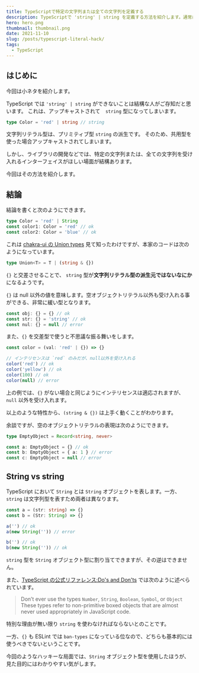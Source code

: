 ```yaml
---
title: TypeScriptで特定の文字列または全ての文字列を定義する
description: TypeScriptで 'string' | string を定義する方法を紹介します。通常はstring型にアップキャストされてしまいますが、ハッキーな方法でこれを解決します。
hero: hero.png
thumbnail: thumbnail.png
date: 2021-11-10
slug: /posts/typescript-literal-hack/
tags:
  - TypeScript
---
```


## はじめに

今回は小ネタを紹介します。

TypeScript では `'string' | string` ができないことは結構な人がご存知だと思います。
これは、アップキャストされて　`string` 型になってしまいます。

```ts
type Color = 'red' | string // string
```

文字列リテラル型は、プリミティブ型 `string` の派生です。
そのため、共用型を使った場合アップキャストされてしまいます。

しかし、ライブラリの開発などでは、特定の文字列または、全ての文字列を受け入れるインターフェイスがほしい場面が結構あります。

今回はその方法を紹介します。

## 結論

結論を書くと次のようにできます。

```ts
type Color = 'red' | String
const color1: Color = 'red' // ok
const color2: Color = 'blue' // ok
```

これは [chakra-ui の Union types](https://github.com/chakra-ui/chakra-ui/blob/baa6fee280530137548f961db5cb308100bc3920/packages/styled-system/src/utils/types.ts#L14) 見て知ったわけですが、本家のコードは次のようになっています。

```ts
type Union<T> = T | (string & {})
```

`{}` と交差させることで、 `string` 型が**文字列リテラル型の派生元ではないなにか**になるようです。

`{}` は null 以外の値を意味します。空オブジェクトリテラル以外も受け入れる事ができる、非常に緩い型となります。

```ts
const obj: {} = {} // ok
const str: {} = 'string' // ok
const nul: {} = null // error
```

また、`{}` を交差型で使うと不思議な振る舞いをします。

```ts
const color = (val: 'red' | {}) => {}

// インテリセンスは `red` のみだが、null以外を受け入れる
color('red') // ok
color('yellow') // ok
color(100) // ok
color(null) // error
```

上の例では、`{}` がない場合と同じようにインテリセンスは適応されますが、
`null` 以外を受け入れます。

以上のような特性から、`(string & {})` は上手く動くことがわかります。

余談ですが、空のオブジェクトリテラルの表現は次のようにできます。

```ts
type EmptyObject = Record<string, never>

const a: EmptyObject = {} // ok
const b: EmptyObject = { a: 1 } // error
const c: EmptyObject = null // error
```

## String vs string

TypeScript において `String` とは `String` オブジェクトを表します。一方、 `string` は文字列型を表すため両者は異なります。

```ts
const a = (str: string) => {}
const b = (Str: String) => {}

a('') // ok
a(new String('')) // error

b('') // ok
b(new String('')) // ok
```

`string` 型を `String` オブジェクト型に割り当てできますが、その逆はできません。

また、[TypeScript の公式リファレンス:Do's and Don'ts](https://www.typescriptlang.org/docs/handbook/declaration-files/do-s-and-don-ts.html#general-types) では次のように述べられています。

> Don’t ever use the types `Number`, `String`, `Boolean`, `Symbol`, or `Object` These types refer to non-primitive boxed objects that are almost never used appropriately in JavaScript code.

特別な理由が無い限り `string` を使わなければならないとのことです。

一方、`{}` も ESLint では `ban-types` になっている位なので、どちらも基本的には使うべきでないということです。

今回のようなハッキーな局面では、`String` オブジェクト型を使用したほうが、見た目的にはわかりやすい気がします。
